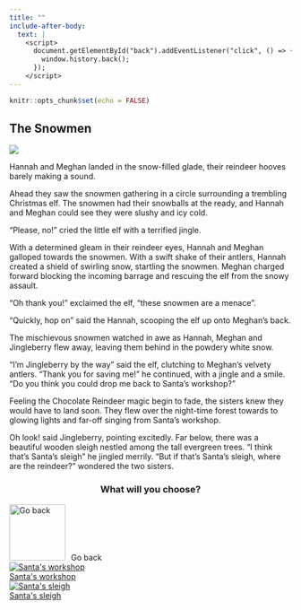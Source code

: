 ```yaml
---
title: ""
include-after-body:
  text: |
    <script>
      document.getElementById("back").addEventListener("click", () => {
        window.history.back();
      });
    </script>
---
```


```r
knitr::opts_chunk$set(echo = FALSE)
```

:::::: {.scenario .column-screen}

:::: {.column-body .scenario-text}

## The Snowmen

::::

::: {.column-body .scenario-image}

![](images/reindeer-snowfight.png)

:::

:::: {.column-body .scenario-text}

Hannah and Meghan landed in the snow-filled glade, their reindeer hooves barely making a sound.

Ahead they saw the snowmen gathering in a circle surrounding a trembling Christmas elf. The snowmen had their snowballs at the ready, and Hannah and Meghan could see they were slushy and icy cold. 

"Please, no!" cried the little elf with a terrified jingle.

With a determined gleam in their reindeer eyes, Hannah and Meghan galloped towards the snowmen. With a swift shake of their antlers, Hannah created a shield of swirling snow, startling the snowmen. Meghan charged forward blocking the incoming barrage and rescuing the elf from the snowy assault.

"Oh thank you!" exclaimed the elf, "these snowmen are a menace". 

"Quickly, hop on" said the Hannah, scooping the elf up onto Meghan's back.

The mischievous snowmen watched in awe as Hannah, Meghan and Jingleberry flew away, leaving them behind in the powdery white snow. 

"I'm Jingleberry by the way" said the elf, clutching to Meghan's velvety antlers. "Thank you for saving me!" he continued, with a jingle and a smile. "Do you think you could drop me back to Santa's workshop?"

Feeling the Chocolate Reindeer magic begin to fade, the sisters knew they would have to land soon. They flew over the night-time forest towards to glowing lights and far-off singing from Santa's workshop. 

Oh look! said Jingleberry, pointing excitedly. Far below, there was a beautiful wooden sleigh nestled among the tall evergreen trees. "I think that's Santa's sleigh" he jingled merrily. "But if that's Santa's sleigh, where are the reindeer?" wondered the two sisters.  


::::

:::: {.column-body .scenario-image}
::: {style="text-align: center;"}
### What will you choose?
:::

  ```{=html}
<div class="container">

  <div id="back">
  <img src="images/back.png" alt="Go back" style="width: 100px; height: 100px; margin-right: 10px;">Go back
  </div>
  
  <div class="options">
    <div class="option">
  <a href="santas-workshop.html"><img src="images/santas-workshop.png" alt="Santa's workshop"><div>Santa's workshop</div></a>
  </div>
  
  <div class="option">
  <a href="sleigh-reindeer.html"><img src="images/sleigh.png" alt="Santa's sleigh"><div>Santa's sleigh</div></a>
  </div>

  </div>
  ```

::::




::::::
